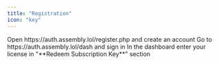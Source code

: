 ```yaml
---
title: "Registration"
icon: "key"
---
```


<Steps>
  <Step title="Sign up">
    Open https://auth.assembly.lol/register.php and create an account
  </Step>
  <Step title="Log in">
    Go to https://auth.assembly.lol/dash and sign in
  </Step>
  <Step title="Redeem key">
    In the dashboard enter your license in "**Redeem Subscription Key**" section
  </Step>
  <Step title="Done">
    
  </Step>
</Steps>